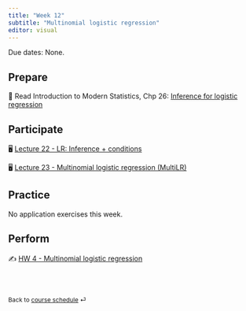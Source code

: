 ```yaml
---
title: "Week 12"
subtitle: "Multinomial logistic regression"
editor: visual
---
```


::: callout-important
Due dates: None.
:::

## Prepare

📖 Read Introduction to Modern Statistics, Chp 26: [Inference for logistic regression](https://openintro-ims.netlify.app/inf-model-logistic.html)

## Participate

🖥️ [Lecture 22 - LR: Inference + conditions](/slides/lec-22.html)

🖥️ [Lecture 23 - Multinomial logistic regression (MultiLR)](/slides/lec-23.html)

## Practice

No application exercises this week.

## Perform

✍️ [HW 4 - Multinomial logistic regression](/hw/hw-4.html)

<br><br>

::: {style="font-size: 0.875em;"}
Back to [course schedule](/ "Course schedule") ⏎
:::
